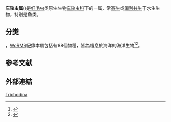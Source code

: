 {{expand|time=2013-06-15T03:20:34+00:00}}
{{Automatic taxobox
 | image = Trich2.jpg
 | image_width = 250px
 | image_caption = 电镜下[[鲻鱼|鲻鱼]]腮内的车轮虫
 | taxon = Trichodina
 | authority = Ehrenberg, 1830
 | subdivision_ranks = 
 | subdivision = 
}}

'''车轮虫属'''({{lang|la|''Trichodina''}})是[[纤毛虫|纤毛虫]]类原生生物[[车轮虫科|车轮虫科]]下的一属，常[[寄生|寄生]]或[[偏利共生|偏利共生]]于水生生物，特别是鱼类。

==分类==
{{as of|2020|8|16}}，[[WoRMS|WoRMS]]紀錄本屬包括有88個物種，皆為棲息於海洋的海洋生物<ref>{{WoRMS |id=164129 |title=''Trichodina'' Ehrenberg, 1830 |db=World Ciliophora Database |last1=Warren |first1=Alan |last2=Kihara |first2=Terue Cristina |last3=Braeckman |first3=Ulrike |date=2009-11-16 |access-date=2020-08-16 }}</ref><ref>{{cite book |editor=Parker, S.P. |year=1982 |title=Synopsis and classification of living organisms |url=https://archive.org/details/synopsisclassifi01park |publisher=McGraw Hill Book Company |location=[[紐約市|New York]], [[紐約州|NY]] ([[美國|USA]]) |isbn=0-07-079031-0 |language=en }}</ref>。

==参考文献==
{{reflist}}

==外部連結==
{{Taxonbar}}
[[Category:车轮虫科|Trichodina]]